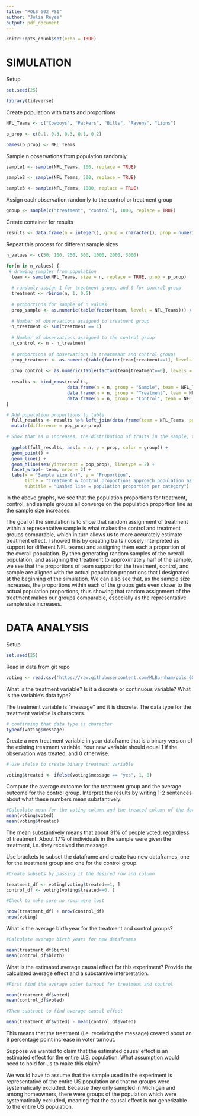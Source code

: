 ```yaml
---
title: "POLS 602 PS1"
author: "Julia Reyes"
output: pdf_document
---
```


```r
knitr::opts_chunk$set(echo = TRUE)
```

# SIMULATION

Setup 
```r

set.seed(25)

library(tidyverse)

```


Create population with traits and proportions
```r

NFL_Teams <- c("Cowboys", "Packers", "Bills", "Ravens", "Lions")

p_prop <- c(0.1, 0.3, 0.3, 0.1, 0.2)

names(p_prop) <- NFL_Teams

```


Sample n observations from population randomly
```r

sample1 <- sample(NFL_Teams, 100, replace = TRUE)

sample2 <- sample(NFL_Teams, 500, replace = TRUE)

sample3 <- sample(NFL_Teams, 1000, replace = TRUE)

```


Assign each observation randomly to the control or treatment group
```r

group <- sample(c("treatment", "control"), 1000, replace = TRUE)

```


Create container for results
```r

results <- data.frame(n = integer(), group = character(), prop = numeric())

```


Repeat this process for different sample sizes
```r

n_values <- c(50, 100, 250, 500, 1000, 2000, 3000)

for(n in n_values) {
 # drawing samples from population
  team <- sample(NFL_Teams, size = n, replace = TRUE, prob = p_prop)
  
  # randomly assign 1 for treatment group, and 0 for control group
  treatment <- rbinom(n, 1, 0.5)  
  
  # proportions for sample of n values
  prop_sample <- as.numeric(table(factor(team, levels = NFL_Teams))) / n
  
  # Number of observations assigned to treatment group
  n_treatment <- sum(treatment == 1)
  
  # Number of observations assigned to the control group
  n_control <- n - n_treatment
  
  # proportions of observations in treatmeant and control groups
  prop_treatment <- as.numeric(table(factor(team[treatment==1], levels = NFL_Teams))) / n_treatment
  
  prop_control <- as.numeric(table(factor(team[treatment==0], levels = NFL_Teams))) / n_control
  
  results <- bind_rows(results,
                       data.frame(n = n, group = "Sample", team = NFL_Teams, prop = prop_sample),
                       data.frame(n = n, group = "Treatment", team = NFL_Teams, prop = prop_treatment),
                       data.frame(n = n, group = "Control", team = NFL_Teams, prop = prop_control))
}

# Add population proportions to table
  full_results <- results %>% left_join(data.frame(team = NFL_Teams, pop_prop = p_prop), by = "team") %>% 
  mutate(difference = pop_prop-prop)

# Show that as n increases, the distribution of traits in the sample, treatment, and control has similar proportions to the distribution in the population.
  
  ggplot(full_results, aes(x = n, y = prop, color = group)) +
  geom_point() + 
  geom_line() +
  geom_hline(aes(yintercept = pop_prop), linetype = 2) +
  facet_wrap(~ team, nrow = 2) +
  labs(x = "Sample size (n)", y = "Proportion",
       title = "Treatment & Control proportions approach population as n increases",
       subtitle = "Dashed line = population proportion per category")

```

In the above graphs, we see that the population proportions for treatment, control, and sample groups all converge on the population proportion line as the sample size increases.

The goal of the simulation is to show that random assignment of treatment within a representative sample is what makes the control and treatment groups comparable, which in turn allows us to more accurately estimate treatment effect. I showed this by creating traits (loosely interpreted as support for different NFL teams) and assigning them each a proportion of the overall population. By then generating random samples of the overall population, and assigning the treatment to approximately half of the sample, we see that the proportions of team support for the treatment, control, and sample are aligned with the actual population proportions that I designated at the beginning of the simulation. We can also see that, as the sample size increases, the proportions within each of the groups gets even closer to the actual population proportions, thus showing that random assignment of the treatment makes our groups comparable, especially as the representative sample size increases.


# DATA ANALYSIS

Setup
```r
set.seed(25)
```


Read in data from git repo 
```r
voting <- read.csv('https://raw.githubusercontent.com/MLBurnham/pols_602/refs/heads/main/data/voting.csv')
```


What is the treatment variable? Is it a discrete or continuous variable? What is the variable’s data type?

  The treatment variable is "message" and it is discrete. The data type for the        treatment variable is   characters.
  
```r
# confirming that data type is character
typeof(voting$message) 
```


Create a new treatment variable in your dataframe that is a binary version of the existing treatment variable. Your new variable should equal 1 if the observation was treated, and 0 otherwise.
```r
# Use ifelse to create binary treatment variable

voting$treated <- ifelse(voting$message == "yes", 1, 0)
```


Compute the average outcome for the treatment group and the average outcome for the control group. Interpret the results by writing 1-2 sentences about what these numbers mean substantively.
```r
#Calculate mean for the voting column and the treated column of the dataset
mean(voting$voted)
mean(voting$treated)
```

The mean substantively means that about 31% of people voted, regardless of treatment. About 17% of individuals in the sample were given the treatment, i.e. they received the message.


Use brackets to subset the dataframe and create two new dataframes, one for the treatment group and one for the control group.
```r
#Create subsets by passing it the desired row and column

treatment_df <- voting[voting$treated==1, ]
control_df <- voting[voting$treated==0, ]

#Check to make sure no rows were lost

nrow(treatment_df) + nrow(control_df)
nrow(voting)
```


What is the average birth year for the treatment and control groups?
```r
#Calculate average birth years for new dataframes

mean(treatment_df$birth)
mean(control_df$birth)
```


What is the estimated average causal effect for this experiment? Provide the calculated average effect and a substantive interpretation.
```r
#First find the average voter turnout for treatment and control

mean(treatment_df$voted)
mean(control_df$voted)

#Then subtract to find average causal effect

mean(treatment_df$voted) - mean(control_df$voted)
```

This means that the treatment (i.e. receiving the message) created about an 8 percentage point increase in voter turnout.


Suppose we wanted to claim that the estimated causal effect is an estimated effect for the entire U.S. population. What assumption would need to hold for us to make this claim?

We would have to assume that the sample used in the experiment is representative of the entire US population and that no groups were systematically excluded. Because they only sampled in Michigan and among homeowners, there were groups of the population which were systematically excluded, meaning that the causal effect is not generizable to the entire US population.

